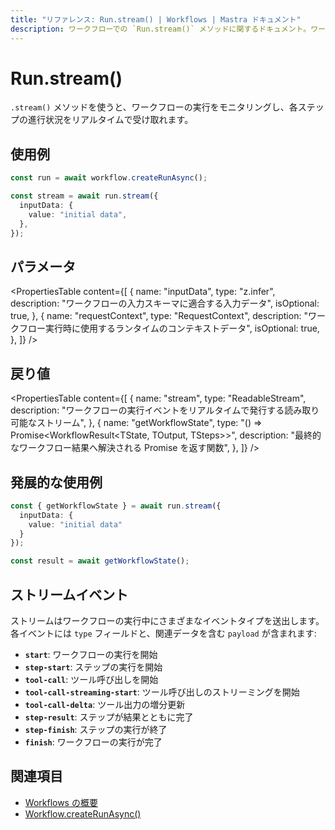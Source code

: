 ```yaml
---
title: "リファレンス: Run.stream() | Workflows | Mastra ドキュメント"
description: ワークフローでの `Run.stream()` メソッドに関するドキュメント。ワークフロー実行をストリーミングで監視できます。
---
```


# Run.stream()

`.stream()` メソッドを使うと、ワークフローの実行をモニタリングし、各ステップの進行状況をリアルタイムで受け取れます。

## 使用例

```typescript showLineNumbers copy
const run = await workflow.createRunAsync();

const stream = await run.stream({
  inputData: {
    value: "initial data",
  },
});
```

## パラメータ

<PropertiesTable
  content={[
    {
      name: "inputData",
      type: "z.infer<TInput>",
      description: "ワークフローの入力スキーマに適合する入力データ",
      isOptional: true,
    },
    {
      name: "requestContext",
      type: "RequestContext",
      description: "ワークフロー実行時に使用するランタイムのコンテキストデータ",
      isOptional: true,
    },
  ]}
/>

## 戻り値

<PropertiesTable
  content={[
    {
      name: "stream",
      type: "ReadableStream<StreamEvent>",
      description: "ワークフローの実行イベントをリアルタイムで発行する読み取り可能なストリーム",
    },
    {
      name: "getWorkflowState",
      type: "() => Promise<WorkflowResult<TState, TOutput, TSteps>>",
      description: "最終的なワークフロー結果へ解決される Promise を返す関数",
    },
  ]}
/>

## 発展的な使用例

```typescript showLineNumbers copy
const { getWorkflowState } = await run.stream({
  inputData: {
    value: "initial data"
  }
});

const result = await getWorkflowState();
```

## ストリームイベント

ストリームはワークフローの実行中にさまざまなイベントタイプを送出します。各イベントには `type` フィールドと、関連データを含む `payload` が含まれます:

- **`start`**: ワークフローの実行を開始
- **`step-start`**: ステップの実行を開始
- **`tool-call`**: ツール呼び出しを開始
- **`tool-call-streaming-start`**: ツール呼び出しのストリーミングを開始
- **`tool-call-delta`**: ツール出力の増分更新
- **`step-result`**: ステップが結果とともに完了
- **`step-finish`**: ステップの実行が終了
- **`finish`**: ワークフローの実行が完了

## 関連項目

- [Workflows の概要](../../../docs/workflows/overview.mdx#run-workflow)
- [Workflow.createRunAsync()](../create-run.mdx)